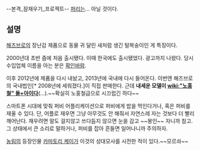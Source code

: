 --본격_잠재우기_프로젝트--
[[퍼리]]는... 아닐 것이다.  

== 설명 ==

[[해즈브로]]의 장난감 제품으로 동물 귀 달린 새처럼 생긴 털복숭이인 게 특징이다. 

2000년대 초반 즘에 처음 출시됐다. 이때 한국에도 출시됐었다. 광고까지 나왔다.  당시 수입업체 이름을 아는 분은 [[확인바람]].

이후 2012년에 제품을 다시 내놨고, 2013년에 국내에 다시 들어온다. 이번엔 해즈브로의 국내법인[* 2008년에 세워졌다.]이 직접 판매한다. 근데 '''내세운 모델이 [[wiki:"노홍철" 돌+아이]]다'''(...).~~확실히 노홍철급으로 시끄럽긴 하다~~

스마트폰 시대에 맞춰 퍼비 어플리케이션으로 퍼비에게 밥을 먹인다거나, 혹은 퍼비를 재울 수 있다.  단, 어플로 재우면 그냥 아무것도 안 해줘서 자연스레 자는 것보다 더 빨리 깨어난다.  재우려면 말도 걸지않고 쓰다듬지 않으면 눈을 감고 ~~봉인~~ 자니까 참고.  그 상태에서 큰 소리로 말하거나, 퍼비를 잡아 흔들면 일어나니까 주의하자.

[[농림]]의 등장인물 [[카마토리 케이]]가 이것의 성대모사를 시전한 적이 있다.~~모르솨~~
